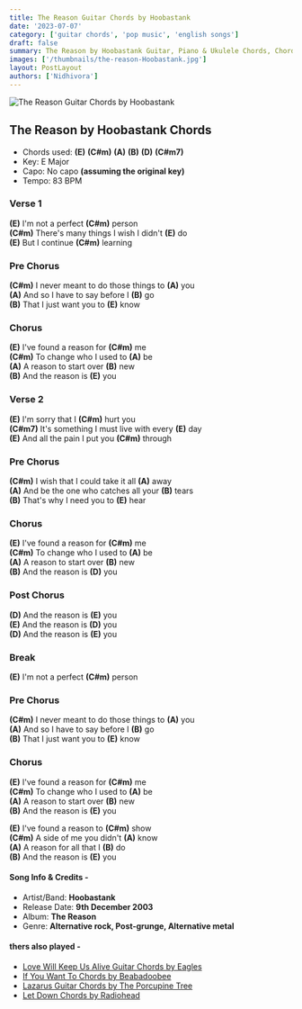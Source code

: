 ```yaml
---
title: The Reason Guitar Chords by Hoobastank
date: '2023-07-07'
category: ['guitar chords', 'pop music', 'english songs']
draft: false
summary: The Reason by Hoobastank Guitar, Piano & Ukulele Chords, Chords used - (E) (C#m) (A) (B) (D) (C#m7) Capo - No capo , Key - E Major
images: ['/thumbnails/the-reason-Hoobastank.jpg']
layout: PostLayout
authors: ['Nidhivora']
---
```


![The Reason Guitar Chords by Hoobastank](/thumbnails/the-reason-Hoobastank.jpg)
## The Reason by Hoobastank Chords

- Chords used: **(E)** **(C#m)** **(A)** **(B)** **(D)** **(C#m7)**
- Key: E Major
- Capo: No capo **(assuming the original key)**
- Tempo: 83 BPM

### Verse 1

**(E)** I'm not a perfect **(C#m)** person\
**(C#m)** There's many things I wish I didn't **(E)** do\
**(E)** But I continue **(C#m)** learning

### Pre Chorus

**(C#m)** I never meant to do those things to **(A)** you\
**(A)** And so I have to say before I **(B)** go\
**(B)** That I just want you to **(E)** know

### Chorus

**(E)** I've found a reason for **(C#m)** me\
**(C#m)** To change who I used to **(A)** be\
**(A)** A reason to start over **(B)** new\
**(B)** And the reason is **(E)** you

### Verse 2

**(E)** I'm sorry that I **(C#m)** hurt you\
**(C#m7)** It's something I must live with every **(E)** day\
**(E)** And all the pain I put you **(C#m)** through

### Pre Chorus

**(C#m)** I wish that I could take it all **(A)** away\
**(A)** And be the one who catches all your **(B)** tears\
**(B)** That's why I need you to **(E)** hear

### Chorus

**(E)** I've found a reason for **(C#m)** me\
**(C#m)** To change who I used to **(A)** be\
**(A)** A reason to start over **(B)** new\
**(B)** And the reason is **(D)** you

### Post Chorus

**(D)** And the reason is **(E)** you\
**(E)** And the reason is **(D)** you\
**(D)** And the reason is **(E)** you

### Break

**(E)** I'm not a perfect **(C#m)** person

### Pre Chorus

**(C#m)** I never meant to do those things to **(A)** you\
**(A)** And so I have to say before I **(B)** go\
**(B)** That I just want you to **(E)** know

### Chorus

**(E)** I've found a reason for **(C#m)** me\
**(C#m)** To change who I used to **(A)** be\
**(A)** A reason to start over **(B)** new\
**(B)** And the reason is **(E)** you

**(E)** I've found a reason to **(C#m)** show\
**(C#m)** A side of me you didn't **(A)** know\
**(A)** A reason for all that I **(B)** do\
**(B)** And the reason is **(E)** you

#### Song Info & Credits -

- Artist/Band: **Hoobastank**
- Release Date: **9th December 2003**
- Album: **The Reason**
- Genre: **Alternative rock, Post-grunge, Alternative metal**

#### thers also played -

- [Love Will Keep Us Alive Guitar Chords by Eagles](https://www.chordsco.com/chords/love-will-keep-us-alive-guitar-chords-by-eagles-chordsco)
- [If You Want To Chords by Beabadoobee](https://www.chordsco.com/chords/if-you-want-to-chords-by-beabadoobee)
- [Lazarus Guitar Chords by The Porcupine Tree](https://www.chordsco.com/chords/lazarus-guitar-chords-by-the-porcupine-tree)
- [Let Down Chords by Radiohead](https://www.chordsco.com/chords/let-down-chords-by-radiohead)
